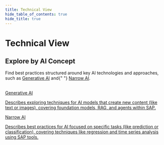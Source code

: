 ```yaml
---
title: Technical View
hide_table_of_contents: true
hide_title: true
---
```



<PageViewTracker featureName="TECHNICAL_VIEW" />

<div className="hero-header">
  <h1>Technical View</h1>
</div>

<div className="section-with-background blue">
  <h2>Explore by AI Concept</h2>
  <p>
    Find best practices structured around key AI technologies and approaches, such as <a href={useBaseUrl("/docs/technical-view/generative-ai/")}>Generative AI</a> and{" "}
    <a href={useBaseUrl("/docs/technical-view/narrow-ai/")}>Narrow AI</a>.
  </p>
</div>

<br />

<div className="row">
  <div className="col col--6">
    <a href={useBaseUrl("/docs/technical-view/generative-ai/")} className="feature-card">
      <Icon name="discussion"></Icon>
      <span>Generative AI</span>
      <p>Describes exploring techniques for AI models that create new content (like text or images), covering foundation models, RAG, and agents within SAP.</p>
    </a>
  </div>
  <div className="col col--6">
    <a href={useBaseUrl("/docs/technical-view/narrow-ai/")} className="feature-card">
      <Icon name="goalseek"></Icon>
      <span>Narrow AI</span>
      <p>
        Describes best practices for AI focused on specific tasks (like prediction or classification), covering techniques like regression and time series analysis using SAP tools.
      </p>
    </a>
  </div>
</div>
